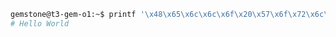 ```bash
gemstone@t3-gem-o1:~$ printf '\x48\x65\x6c\x6c\x6f\x20\x57\x6f\x72\x6c\x64' | spi-pipe --device /dev/spidev0.0 --speed 1000000
# Hello World
```
